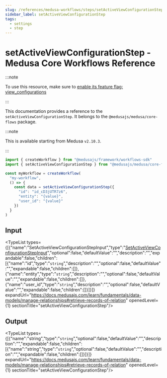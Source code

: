 ```yaml
---
slug: /references/medusa-workflows/steps/setActiveViewConfigurationStep
sidebar_label: setActiveViewConfigurationStep
tags:
  - settings
  - step
---
```



# setActiveViewConfigurationStep - Medusa Core Workflows Reference

:::note

To use this resource, make sure to [enable its feature flag: view_configurations](https://docs.medusajs.com/development/feature-flags/toggle)

:::

This documentation provides a reference to the `setActiveViewConfigurationStep`. It belongs to the `@medusajs/medusa/core-flows` package.

:::note

This is available starting from Medusa `v2.10.3`.

:::

```ts title="src/workflows/my-workflow.ts"
import { createWorkflow } from "@medusajs/framework/workflows-sdk"
import { setActiveViewConfigurationStep } from "@medusajs/medusa/core-flows"

const myWorkflow = createWorkflow(
  "my-workflow",
  () => {
    const data = setActiveViewConfigurationStep({
      "id": "id_cD3jUTR7z6",
      "entity": "{value}",
      "user_id": "{value}"
    })
  }
)
```
  

## Input

<TypeList types={[{"name":"SetActiveViewConfigurationStepInput","type":"[SetActiveViewConfigurationStepInput](../../../../types/core_flows.SetActiveViewConfigurationStepInput/page.mdx)","optional":false,"defaultValue":"","description":"","expandable":false,"children":[{"name":"id","type":"`string`","description":"","optional":false,"defaultValue":"","expandable":false,"children":[]},{"name":"entity","type":"`string`","description":"","optional":false,"defaultValue":"","expandable":false,"children":[]},{"name":"user_id","type":"`string`","description":"","optional":false,"defaultValue":"","expandable":false,"children":[]}]}]} expandUrl="https://docs.medusajs.com/learn/fundamentals/data-models/manage-relationships#retrieve-records-of-relation" openedLevel={1} sectionTitle="setActiveViewConfigurationStep"/>

## Output

<TypeList types={[{"name":"string","type":"`string`","optional":false,"defaultValue":"","description":"","expandable":false,"children":[{"name":"string","type":"`string`","optional":false,"defaultValue":"","description":"","expandable":false,"children":[]}]}]} expandUrl="https://docs.medusajs.com/learn/fundamentals/data-models/manage-relationships#retrieve-records-of-relation" openedLevel={1} sectionTitle="setActiveViewConfigurationStep"/>
